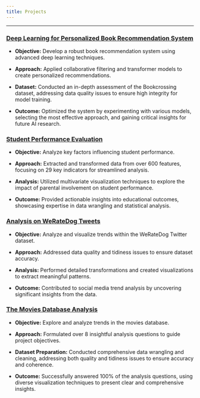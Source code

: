 ```yaml
---
title: Projects
---
```


---

::: {#project-page}

### [Deep Learning for Personalized Book Recommendation System](https://github.com/comsavvy/Book-recommendation-system-project){.external target="_blank"}

- **Objective:** Develop a robust book recommendation system using advanced deep learning techniques.

- **Approach:** Applied collaborative filtering and transformer models to create personalized recommendations.

- **Dataset:** Conducted an in-depth assessment of the Bookcrossing dataset, addressing data quality issues to ensure high integrity for model training.

- **Outcome:** Optimized the system by experimenting with various models, selecting the most effective approach, and gaining critical insights for future AI research.

### [Student Performance Evaluation](https://github.com/comsavvy/Students-Performance-Evaluation){.external target="_blank"}

- **Objective:** Analyze key factors influencing student performance.

- **Approach:** Extracted and transformed data from over 600 features, focusing on 29 key indicators for streamlined analysis.

- **Analysis:** Utilized multivariate visualization techniques to explore the impact of parental involvement on student performance.

- **Outcome:** Provided actionable insights into educational outcomes, showcasing expertise in data wrangling and statistical analysis.

### [Analysis on WeRateDog Tweets](https://github.com/comsavvy/WeRateDogs-Wrangling-and-Visualization-Analysis){.external target="_blank"}

- **Objective:** Analyze and visualize trends within the WeRateDog Twitter dataset.

- **Approach:** Addressed data quality and tidiness issues to ensure dataset accuracy.

- **Analysis:** Performed detailed transformations and created visualizations to extract meaningful patterns.

- **Outcome:** Contributed to social media trend analysis by uncovering significant insights from the data.

### [The Movies Database Analysis](https://github.com/comsavvy/Movies-dataset-Analysis){.external target="_blank"}

- **Objective:** Explore and analyze trends in the movies database.

- **Approach:** Formulated over 8 insightful analysis questions to guide project objectives.

- **Dataset Preparation:** Conducted comprehensive data wrangling and cleaning, addressing both quality and tidiness issues to ensure accuracy and coherence.

- **Outcome:** Successfully answered 100% of the analysis questions, using diverse visualization techniques to present clear and comprehensive insights.

:::